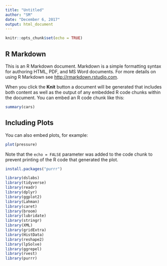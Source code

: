 ```yaml
---
title: "Untitled"
author: "SM"
date: "December 6, 2017"
output: html_document
---
```


```r
knitr::opts_chunk$set(echo = TRUE)
```

## R Markdown

This is an R Markdown document. Markdown is a simple formatting syntax for authoring HTML, PDF, and MS Word documents. For more details on using R Markdown see <http://rmarkdown.rstudio.com>.

When you click the **Knit** button a document will be generated that includes both content as well as the output of any embedded R code chunks within the document. You can embed an R code chunk like this:

```r
summary(cars)
```

## Including Plots

You can also embed plots, for example:

```r
plot(pressure)
```

Note that the `echo = FALSE` parameter was added to the code chunk to prevent printing of the R code that generated the plot.


```r
install.packages("purrr")
```

```r
library(dslabs)
library(tidyverse)
library(readr)
library(dplyr)
library(ggplot2)
library(Lahman)
library(caret)
library(broom)
library(lubridate)
library(stringr)
library(XML)
library(gridExtra)
library(HistData)
library(reshape2)
library(lpSolve)
library(ggrepel)
library(rvest)
library(purrr)

```


